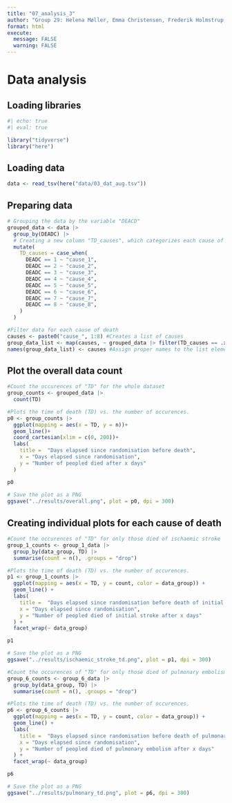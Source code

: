 ```yaml
---
title: "07_analysis_3"
author: "Group 29: Helena Møller, Emma Christensen, Frederik Holmstrup, Casper Harreby & Laura Christiansen"
format: html
execute: 
  message: FALSE
  warning: FALSE
---
```


# Data analysis

## Loading libraries

```r
#| echo: true
#| eval: true

library("tidyverse")
library("here")
```

## Loading data

```r
data <- read_tsv(here("data/03_dat_aug.tsv"))
```

## Preparing data

```r
# Grouping the data by the variable "DEACD"
grouped_data <- data |>
  group_by(DEADC) |>
  # Creating a new column "TD_causes", which categorizes each cause of death based on "DEADC"
  mutate( 
    TD_causes = case_when( 
      DEADC == 1 ~ "cause_1",
      DEADC == 2 ~ "cause_2",
      DEADC == 3 ~ "cause_3",
      DEADC == 4 ~ "cause_4",
      DEADC == 5 ~ "cause_5",
      DEADC == 6 ~ "cause_6",
      DEADC == 7 ~ "cause_7",
      DEADC == 8 ~ "cause_8",
    )
  )

#Filter data for each cause of death
causes <- paste0("cause_", 1:8) #Creates a list of causes
group_data_list <- map(causes, ~ grouped_data |> filter(TD_causes == .x)) # Filter the data for each cause and stores it in a list
names(group_data_list) <- causes #Assign proper names to the list elements
```

## Plot the overall data count

```r
#Count the occurences of "TD" for the whole dataset 
group_counts <- grouped_data |>
  count(TD)

#Plots the time of death (TD) vs. the number of occurences.
p0 <- group_counts |>
  ggplot(mapping = aes(x = TD, y = n))+
  geom_line()+
  coord_cartesian(xlim = c(0, 200))+
  labs(
    title =  "Days elapsed since randomisation before death",
    x = "Days elapsed since randomisation",
    y = "Number of peopled died after x days"
  ) 

p0
  
# Save the plot as a PNG
ggsave("../results/overall.png", plot = p0, dpi = 300)

```

## Creating individual plots for each cause of death

```r
#Count the occurences of "TD" for only those died of ischaemic stroke
group_1_counts <- group_1_data |> 
  group_by(data_group, TD) |>
  summarise(count = n(), .groups = "drop")

#Plots the time of death (TD) vs. the number of occurences.
p1 <- group_1_counts |> 
  ggplot(mapping = aes(x = TD, y = count, color = data_group)) + 
  geom_line() +
  labs(
    title =  "Days elapsed since randomisation before death of initial stroke",
    x = "Days elapsed since randomisation",
    y = "Number of peopled died of initial stroke after x days"
  ) +
  facet_wrap(~ data_group)

p1

# Save the plot as a PNG
ggsave("../results/ischaemic_stroke_td.png", plot = p1, dpi = 300)

#Count the occurences of "TD" for only those died of pulmonary embolism
group_6_counts <- group_6_data |> 
  group_by(data_group, TD) |>
  summarise(count = n(), .groups = "drop")

#Plots the time of death (TD) vs. the number of occurences.
p6 <- group_6_counts |> 
  ggplot(mapping = aes(x = TD, y = count, color = data_group)) + 
  geom_line() +
  labs(
    title =  "Days elapsed since randomisation before death of pulmonary embolism",
    x = "Days elapsed since randomisation",
    y = "Number of peopled died of pulmonary embolism after x days"
  ) +
  facet_wrap(~ data_group)

p6

# Save the plot as a PNG
ggsave("../results/pulmonary_td.png", plot = p6, dpi = 300)
```

